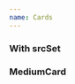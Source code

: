 ```yaml
---
name: Cards
---
```


### With srcSet

<Playground>
  <SmallCard
    images={[
      {
        lazyLoad: true,
        src: "https://picsum.photos/seed/example/400/400",
        srcSet:
          "https://picsum.photos/seed/example/400/400 1x, https://picsum.photos/seed/example/800/800 2x",
      },
      {
        lazyLoad: true,
        src: "https://picsum.photos/seed/example/200/200",
        srcSet:
          "https://picsum.photos/seed/example/200/200 1x, https://picsum.photos/seed/example/400/400 2x",
      },
      {
        lazyLoad: true,
        src: "https://picsum.photos/seed/example/200/200",
        srcSet:
          "https://picsum.photos/seed/example/200/200 1x, https://picsum.photos/seed/example/400/400 2x",
      },
    ]}
    title="Check this out"
    subtitle="It's good"
    tag={{
      color: "white100",
      borderColor: "purple100",
      text: "wowza!",
      textColor: "black100",
    }}
  />
</Playground>

<Playground>
  <SmallCard
    images={[
      "https://picsum.photos/seed/example/400/400",
      "https://picsum.photos/seed/example/200/200",
      "https://picsum.photos/seed/example/200/200",
    ]}
    title="Check this out"
    subtitle="It's good"
    tag={{
      color: "white100",
      borderColor: "purple100",
      text: "wowza!",
      textColor: "black100",
    }}
  />
</Playground>

### MediumCard

<Playground>
 	<MediumCard
		image="https://picsum.photos/seed/example/400/300"
		title="Check this out"
		subtitle="It's good"
		tag={{
			color: "white100",
			borderColor: "purple100",
			text: "wowza!",
			textColor: "black100",
		}}
	/>
</Playground>
